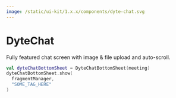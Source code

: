 ```yaml
---
image: /static/ui-kit/1.x.x/components/dyte-chat.svg
---
```


# DyteChat

Fully featured chat screen with image & file upload and auto-scroll.

```kotlin
val dyteChatBottomSheet = DyteChatBottomSheet(meeting)
dyteChatBottomSheet.show(
  fragmentManager,
  "SOME_TAG_HERE"
)
```